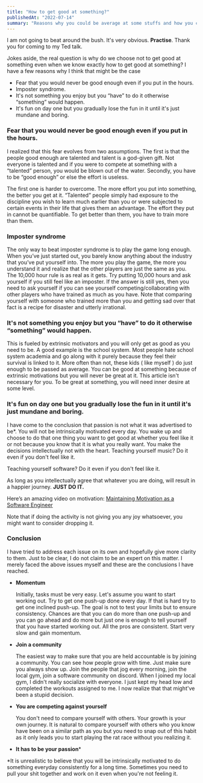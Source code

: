 ```yaml
---
title: "How to get good at something?"
publishedAt: "2022-07-14"
summary: "Reasons why you could be average at some stuffs and how you can overcome your hurdles in your career and life."
---
```


I am not going to beat around the bush. It's very obvious. **Practise**. Thank you for coming to my Ted talk.

Jokes aside, the real question is why do we choose not to get good at something even when we know exactly how to get good at something? I have a few reasons why I think that might be the case

- Fear that you would never be good enough even if you put in the hours.
- Imposter syndrome.
- It's not something you enjoy but you “have” to do it otherwise “something” would happen.
- It's fun on day one but you gradually lose the fun in it until it's just mundane and boring.

### Fear that you would never be good enough even if you put in the hours.

I realized that this fear evolves from two assumptions. The first is that the people good enough are talented and talent is a god-given gift. Not everyone is talented and if you were to compete at something with a “talented” person, you would be blown out of the water. Secondly, you have to be “good enough” or else the effort is useless.

The first one is harder to overcome. The more effort you put into something, the better you get at it. “Talented” people simply had exposure to the discipline you wish to learn much earlier than you or were subjected to certain events in their life that gives them an advantage. The effort they put in cannot be quantifiable. To get better than them, you have to train more than them.

### Imposter syndrome

The only way to beat imposter syndrome is to play the game long enough. When you’ve just started out, you barely know anything about the industry that you’ve put yourself into. The more you play the game, the more you understand it and realize that the other players are just the same as you. The 10,000 hour rule is as real as it gets. Try putting 10,000 hours and ask yourself if you still feel like an imposter. If the answer is still yes, then you need to ask yourself if you can see yourself competing/collaborating with other players who have trained as much as you have. Note that comparing yourself with someone who trained more than you and getting sad over that fact is a recipe for disaster and utterly irrational.

### It's not something you enjoy but you “have” to do it otherwise “something” would happen.

This is fueled by extrinsic motivators and you will only get as good as you need to be. A good example is the school system. Most people hate school system academia and go along with it purely because they feel their survival is linked to it. More often than not, these kids ( like myself ) do just enough to be passed as average. You can be good at something because of extrinsic motivations but you will never be great at it. This article isn't necessary for you. To be great at something, you will need inner desire at some level.

### It's fun on day one but you gradually lose the fun in it until it's just mundane and boring.

I have come to the conclusion that passion is not what it was advertised to be\*. You will not be intrinsically motivated every day. You wake up and choose to do that one thing you want to get good at whether you feel like it or not because you know that it is what you really want. You make the decisions intellectually not with the heart.
Teaching yourself music? Do it even if you don't feel like it.

Teaching yourself software? Do it even if you don't feel like it.

As long as you intellectually agree that whatever you are doing, will result in a happier journey. **JUST DO IT.**

Here’s an amazing video on motivation: [Maintaining Motivation as a Software Engineer](https://www.youtube.com/watch?v=fBayRA8o3yQ&ab_channel=ThePrimeagen)

Note that if doing the activity is not giving you any joy whatsoever, you might want to consider dropping it.

### Conclusion

I have tried to address each issue on its own and hopefully give more clarity to them. Just to be clear, I do not claim to be an expert on this matter. I merely faced the above issues myself and these are the conclusions I have reached.

- **Momentum**

  Initially, tasks must be very easy. Let's assume you want to start working out. Try to get one push-up done every day. If that is hard try to get one inclined push-up. The goal is not to test your limits but to ensure consistency. Chances are that you can do more than one push-up and you can go ahead and do more but just one is enough to tell yourself that you have started working out. All the pros are consistent. Start very slow and gain momentum.

- **Join a community**

  The easiest way to make sure that you are held accountable is by joining a community. You can see how people grow with time. Just make sure you always show up. Join the people that jog every morning, join the local gym, join a software community on discord. When I joined my local gym, I didn't really socialize with everyone. I just kept my head low and completed the workouts assigned to me. I now realize that that might've been a stupid decision.

- **You are competing against yourself**

  You don't need to compare yourself with others. Your growth is your own journey. It is natural to compare yourself with others who you know have been on a similar path as you but you need to snap out of this habit as it only leads you to start playing the rat race without you realizing it.

- **It has to be your passion**\*

\*It is unrealistic to believe that you will be intrinsically motivated to do something everyday consistently for a long time. Sometimes you need to pull your shit together and work on it even when you're not feeling it.
